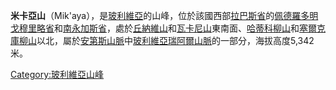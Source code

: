 {{Coord|16|21|59|S|67|56|9|W|display=title}}

'''米卡亞山'''（Mik'aya），是[[玻利維亞|玻利維亞]]的山峰，位於該國西部[[拉巴斯省_(玻利維亞)|拉巴斯省]]的[[佩德羅多明戈穆里略省|佩德羅多明戈穆里略省]]和[[南永加斯省|南永加斯省]]，處於[[丘納維山|丘納維山]]和[[瓦卡尼山|瓦卡尼山]]東南面、[[哈蒂科柳山|哈蒂科柳山]]和[[塞爾克庫柳山|塞爾克庫柳山]]以北，屬於[[安第斯山脈|安第斯山脈]]中[[玻利維亞瑞阿爾山脈|玻利維亞瑞阿爾山脈]]的一部分，海拔高度5,342米。

{{Bolivia-geo-stub}}
[[Category:玻利維亞山峰|Category:玻利維亞山峰]]